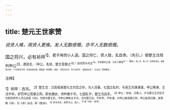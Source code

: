 ```yaml
---
---
---
```

title: 楚元王世家赞
---



*说贤人难，用贤人更难。发人无数感慨，亦平人无数感慨。*

国之将兴，必有祯祥<sup>1】，君子用而小人退。国之将亡，贤人隐，乱臣贵。（先引。）使楚王戊毋刑申公<sup>2】，遵其言，（申公，名培，楚王胥靡之<sup>3】。）赵任防与先生<sup>4】，岂有篡杀之谋，为天下僇哉<sup>5】？（慨然。）贤人乎，贤人乎！非质有其内，恶能用之哉？（不说有贤不用，反说用资本难，便别是一样感慨。）甚矣，“安危在出令，存亡在所任”，诚哉是言也！（又似又一层感慨也。）

<sup>注释】

<sup>1】祯祥：吉兆。
<sup>2】楚王戊：汉高祖弟楚元王刘交之孙，为人淫暴。七国之乱时，与吴王刘濞通谋，申公等谏，王戊不听，却罚申公胥靡之刑，即衣赭衣，持杵春于市。七国乱平，楚王戊自杀。
<sup>3】申公：名培，汉鲁人。夕与楚元王刘交子刘郢同师齐人浮丘伯受《诗》。刘郢为楚王后，令申公傅其太子戊。戊为楚王后，不好学，不听谏，对申公施胥靡之刑，申公耻而归鲁，居家教《诗》，为《诗》训诂，称《鲁诗》。
<sup>4】防与先生：即防与公，赵人。
<sup>5】僇（lù陆）：通“戮”。